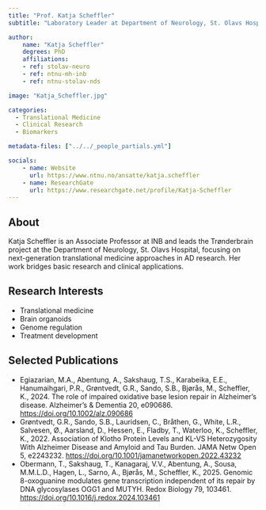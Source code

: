 ```yaml
---
title: "Prof. Katja Scheffler"
subtitle: "Laboratory Leader at Department of Neurology, St. Olavs Hospital"

author:
    name: "Katja Scheffler"
    degrees: PhD
    affiliations:
    - ref: stolav-neuro
    - ref: ntnu-mh-inb
    - ref: ntnu-stolav-nds

image: "Katja_Scheffler.jpg"

categories:
  - Translational Medicine
  - Clinical Research
  - Biomarkers

metadata-files: ["../../_people_partials.yml"]

socials:
    - name: Website
      url: https://www.ntnu.no/ansatte/katja.scheffler
    - name: ResearchGate
      url: https://www.researchgate.net/profile/Katja-Scheffler
---
```


## About

Katja Scheffler is an Associate Professor at INB and leads the Trønderbrain project at the Department of Neurology, St. Olavs Hospital, focusing on next-generation translational medicine approaches in AD research. Her work bridges basic research and clinical applications.

## Research Interests

-	Translational medicine 
-	Brain organoids
-	Genome regulation
-	Treatment development


## Selected Publications

- Egiazarian, M.A., Abentung, A., Sakshaug, T.S., Karabeika, E.E., Hanumaihgari, P.R., Grøntvedt, G.R., Sando, S.B., Bjørås, M., Scheffler, K., 2024. The role of impaired oxidative base lesion repair in Alzheimer’s disease. Alzheimer’s &amp; Dementia 20, e090686. [https://doi.org/10.1002/alz.090686](https://doi.org/10.1002/alz.090686)
- Grøntvedt, G.R., Sando, S.B., Lauridsen, C., Bråthen, G., White, L.R., Salvesen, Ø., Aarsland, D., Hessen, E., Fladby, T., Waterloo, K., Scheffler, K., 2022. Association of Klotho Protein Levels and KL-VS Heterozygosity With Alzheimer Disease and Amyloid and Tau Burden. JAMA Netw Open 5, e2243232. [https://doi.org/10.1001/jamanetworkopen.2022.43232](https://doi.org/10.1001/jamanetworkopen.2022.43232)
- Obermann, T., Sakshaug, T., Kanagaraj, V.V., Abentung, A., Sousa, M.M.L.D., Hagen, L., Sarno, A., Bjørås, M., Scheffler, K., 2025. Genomic 8-oxoguanine modulates gene transcription independent of its repair by DNA glycosylases OGG1 and MUTYH. Redox Biology 79, 103461. [https://doi.org/10.1016/j.redox.2024.103461](https://doi.org/10.1016/j.redox.2024.103461)